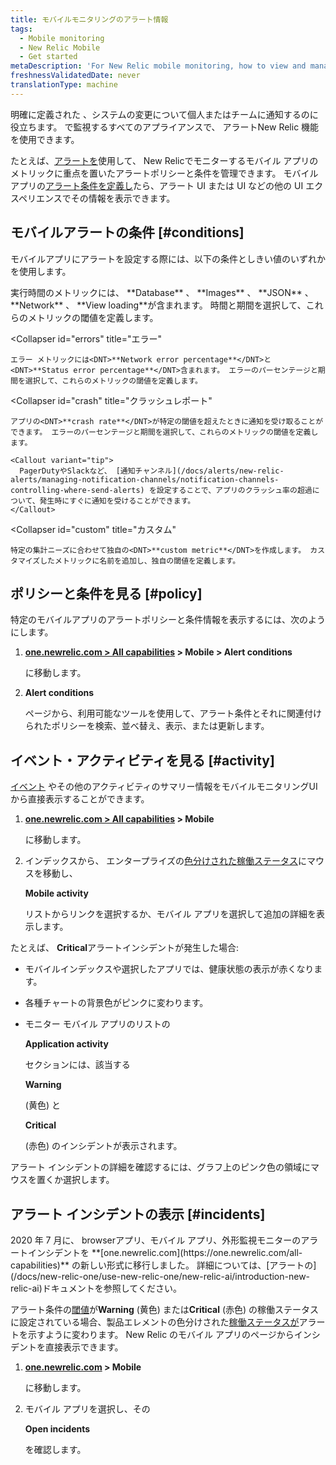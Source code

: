 ```yaml
---
title: モバイルモニタリングのアラート情報
tags:
  - Mobile monitoring
  - New Relic Mobile
  - Get started
metaDescription: 'For New Relic mobile monitoring, how to view and manage alert policies, conditions, incidents, and other activity and events.'
freshnessValidatedDate: never
translationType: machine
---
```


明確に定義された<InlinePopover type="alerts"/> 、システムの変更について個人またはチームに通知するのに役立ちます。 [](/docs/alerts-applied-intelligence)で監視するすべてのアプライアンスで、 アラートNew Relic 機能を使用できます。

たとえば、[アラートを](/docs/alerts-applied-intelligence/new-relic-alerts/get-started/introduction-alerts)使用して、 New Relicでモニターするモバイル アプリのメトリックに重点を置いたアラートポリシーと条件を管理できます。 モバイル アプリの[アラート条件を定義し](/docs/alerts-applied-intelligence/new-relic-alerts/alert-conditions/create-alert-conditions)たら、アラート UI または<InlinePopover type="mobile"/> UI などの他の UI エクスペリエンスでその情報を表示できます。

## モバイルアラートの条件 [#conditions]

モバイルアプリにアラートを設定する際には、以下の条件としきい値のいずれかを使用します。

<CollapserGroup>
  <Collapser
    id="execution"
    title="実行時間"
  >
    実行時間のメトリックには、 <DNT>**Database**</DNT> 、 <DNT>**Images**</DNT> 、 <DNT>**JSON**</DNT> 、 <DNT>**Network**</DNT> 、 <DNT>**View loading**</DNT>が含まれます。 時間と期間を選択して、これらのメトリックの閾値を定義します。
  </Collapser>

  <Collapser
    id="errors"
    title="エラー"
  >
    エラー メトリックには<DNT>**Network error percentage**</DNT>と<DNT>**Status error percentage**</DNT>含まれます。 エラーのパーセンテージと期間を選択して、これらのメトリックの閾値を定義します。
  </Collapser>

  <Collapser
    id="crash"
    title="クラッシュレポート"
  >
    アプリの<DNT>**crash rate**</DNT>が特定の閾値を超えたときに通知を受け取ることができます。 エラーのパーセンテージと期間を選択して、これらのメトリックの閾値を定義します。

    <Callout variant="tip">
      PagerDutyやSlackなど、 [通知チャンネル](/docs/alerts/new-relic-alerts/managing-notification-channels/notification-channels-controlling-where-send-alerts) を設定することで、アプリのクラッシュ率の超過について、発生時にすぐに通知を受けることができます。
    </Callout>
  </Collapser>

  <Collapser
    id="custom"
    title="カスタム"
  >
    特定の集計ニーズに合わせて独自の<DNT>**custom metric**</DNT>を作成します。 カスタマイズしたメトリックに名前を追加し、独自の閾値を定義します。
  </Collapser>
</CollapserGroup>

## ポリシーと条件を見る [#policy]

特定のモバイルアプリのアラートポリシーと条件情報を表示するには、次のようにします。

1. <DNT>**[one.newrelic.com > All capabilities](https://one.newrelic.com/all-capabilities) > Mobile > Alert conditions**</DNT>

   に移動します。

2. <DNT>**Alert conditions**</DNT>

   ページから、利用可能なツールを使用して、アラート条件とそれに関連付けられたポリシーを検索、並べ替え、表示、または更新します。

## イベント・アクティビティを見る [#activity]

[イベント](/docs/alerts/new-relic-alerts-beta/getting-started/alerts-glossary#event) やその他のアクティビティのサマリー情報をモバイルモニタリングUIから直接表示することができます。

1. <DNT>**[one.newrelic.com > All capabilities](https://one.newrelic.com/all-capabilities) > Mobile**</DNT>

   に移動します。

2. インデックスから、 エンタープライズの[色分けされた稼働ステータス](/docs/alerts/new-relic-alerts-beta/getting-started/alerts-glossary#health-status)にマウスを移動し、

   <DNT>**Mobile activity**</DNT>

   リストからリンクを選択するか、モバイル アプリを選択して追加の詳細を表示します。

たとえば、 <DNT>**Critical**</DNT>アラートインシデントが発生した場合:

* モバイルインデックスや選択したアプリでは、健康状態の表示が赤くなります。

* 各種チャートの背景色がピンクに変わります。

* モニター モバイル アプリのリストの

  <DNT>**Application activity**</DNT>

  セクションには、該当する

  <DNT>**Warning**</DNT>

  (黄色) と

  <DNT>**Critical**</DNT>

  (赤色) のインシデントが表示されます。

アラート インシデントの詳細を確認するには、グラフ上のピンク色の領域にマウスを置くか選択します。

## アラート インシデントの表示 [#incidents]

<Callout variant="important">
  2020 年 7 月に、 browserアプリ、モバイル アプリ、外形監視モニターのアラートインシデントを <DNT>**[one.newrelic.com](https://one.newrelic.com/all-capabilities)**</DNT> の新しい形式に移行しました。 詳細については、[アラートの](/docs/new-relic-one/use-new-relic-one/new-relic-ai/introduction-new-relic-ai)ドキュメントを参照してください。
</Callout>

アラート条件の[閾値](/docs/alerts/new-relic-alerts-beta/getting-started/alerts-glossary#alert-threshold)が<DNT>**Warning**</DNT> (黄色) または<DNT>**Critical**</DNT> (赤色) の稼働ステータスに設定されている場合、製品エレメントの色分けされた[稼働ステータスが](/docs/alerts/new-relic-alerts-beta/getting-started/alerts-glossary#health-status)アラートを示すように変わります。 New Relic のモバイル アプリのページからインシデントを直接表示できます。

1. <DNT>**[one.newrelic.com](https://one.newrelic.com/all-capabilities) > Mobile**</DNT>

   に移動します。

2. モバイル アプリを選択し、その

   <DNT>**Open incidents**</DNT>

   を確認します。